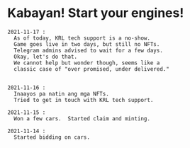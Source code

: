 # Kabayan! Start your engines!
    
    2021-11-17 :
      As of today, KRL tech support is a no-show.
      Game goes live in two days, but still no NFTs.
      Telegram admins advised to wait for a few days.
      Okay, let's do that.
      We cannot help but wonder though, seems like a
      classic case of "over promised, under delivered."


    2021-11-16 :
      Inaayos pa natin ang mga NFTs.
      Tried to get in touch with KRL tech support.

    2021-11-15 :
      Won a few cars.  Started claim and minting.

    2021-11-14 :
      Started bidding on cars.

  
